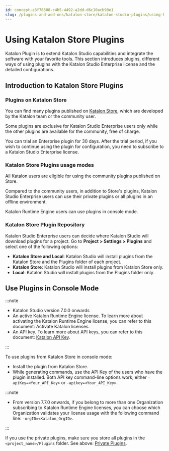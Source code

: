 ```yaml
---
id: concept-a3f76508-c4b5-4492-a2dd-d6c10acb90e1
slug: /plugins-and-add-ons/katalon-store/katalon-studio-plugins/using-katalon-store-plugins
---
```


# Using Katalon Store Plugins

Katalon Plugin is to extend Katalon Studio capabilities and integrate the software with your favorite tools. This section introduces plugins, different ways of using plugins with the Katalon Studio Enterprise license and the detailed configurations.

## Introduction to Katalon Store Plugins

### Plugins on Katalon Store

You can find many plugins published on [Katalon Store](https://store.katalon.com/), which are developed by the Katalon team or the community user.

Some plugins are exclusive for Katalon Studio Enterprise users only while the other plugins are available for the community, free of charge.

You can trial an Enterprise plugin for 30 days. After the trial period, if you wish to continue using the plugin for configuration, you need to subscribe to a Katalon Studio Enterprise license.

### Katalon Store Plugins usage modes

All Katalon users are eligible for using the community plugins published on Store.

Compared to the community users, in addition to Store's plugins, Katalon Studio Enterprise users can use their private plugins or all plugins in an offline environment.

Katalon Runtime Engine users can use plugins in console mode.

### Katalon Store Plugin Repository

Katalon Studio Enterprise users can decide where Katalon Studio will download plugins for a project. Go to **Project &gt; Settings &gt; Plugins** and select one of the following options:

-   **Katalon Store and Local**: Katalon Studio will install plugins from the Katalon Store and the Plugins folder of each project.
-   **Katalon Store**: Katalon Studio will install plugins from Katalon Store only.
-   **Local**: Katalon Studio will install plugins from the Plugins folder only.

## Use Plugins in Console Mode


:::note

-   Katalon Studio version 7.0.0 onwards
-   An active Katalon Runtime Engine license. To learn more about activating the Katalon Runtime Engine license, you can refer to this document: Activate Katalon licenses.
-   An API key. To learn more about API keys, you can refer to this document: [Katalon API Key](/administer/settings/katalon-api-key-in-katalon-testops).

:::

To use plugins from Katalon Store in console mode:

-   Install the plugin from Katalon Store.
-   While generating commands, use the API Key of the users who have the plugin installed. Both API key command-line options work, either <code>-apiKey=&lt;Your&#95;API&#95;Key&gt;</code> or <code>-apikey=&lt;Your&#95;API&#95;Key&gt;</code>.


:::note

-   From version 7.7.0 onwards, if you belong to more than one Organization subscribing to Katalon Runtime Engine licenses, you can choose which Organization validates your license usage with the following command line: <code>-orgID=&lt;Katalon&#95;OrgID&gt;</code>.

:::

If you use the private plugins, make sure you store all plugins in the <code>&lt;project&#95;name&gt;/Plugins</code> folder. See above: [Private Plugins](/plugins-and-add-ons/katalon-store/katalon-studio-plugins/private-plugins-in-katalon-studio).